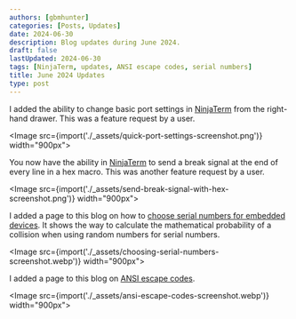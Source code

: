 ```yaml
---
authors: [gbmhunter]
categories: [Posts, Updates]
date: 2024-06-30
description: Blog updates during June 2024.
draft: false
lastUpdated: 2024-06-30
tags: [NinjaTerm, updates, ANSI escape codes, serial numbers]
title: June 2024 Updates
type: post
---
```



I added the ability to change basic port settings in [NinjaTerm](https://ninjaterm.mbedded.ninja/app) from the right-hand drawer. This was a feature request by a user.

<Image src={import('./_assets/quick-port-settings-screenshot.png')} width="900px"></Image>

You now have the ability in [NinjaTerm](https://ninjaterm.mbedded.ninja/app) to send a break signal at the end of every line in a hex macro. This was another feature request by a user.

<Image src={import('./_assets/send-break-signal-with-hex-screenshot.png')} width="900px"></Image>

I added a page to this blog on how to [choose serial numbers for embedded devices](/programming/firmware/choosing-serial-numbers-for-embedded-products/). It shows the way to calculate the mathematical probability of a collision when using random numbers for serial numbers.

<Image src={import('./_assets/choosing-serial-numbers-screenshot.webp')} width="900px"></Image>

I added a page to this blog on [ANSI escape codes](/programming/ansi-escape-sequences/).

<Image src={import('./_assets/ansi-escape-codes-screenshot.webp')} width="900px"></Image>
